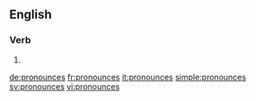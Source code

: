 ==English==

===Verb===
{{head|en}}

# {{en-third-person singular of|pronounce}}

[[de:pronounces]]
[[fr:pronounces]]
[[it:pronounces]]
[[simple:pronounces]]
[[sv:pronounces]]
[[vi:pronounces]]
